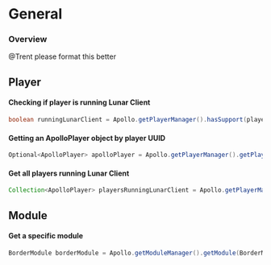 # General

### Overview

@Trent please format this better

## Player

#### Checking if player is running Lunar Client

```java
boolean runningLunarClient = Apollo.getPlayerManager().hasSupport(player.getUniqueId());
```

#### Getting an ApolloPlayer object by player UUID

```java
Optional<ApolloPlayer> apolloPlayer = Apollo.getPlayerManager().getPlayer(player.getUniqueId());
```

#### Get all players running Lunar Client

```java
Collection<ApolloPlayer> playersRunningLunarClient = Apollo.getPlayerManager().getPlayers();
```

## Module

#### Get a specific module

```java
BorderModule borderModule = Apollo.getModuleManager().getModule(BorderModule.class);
```
